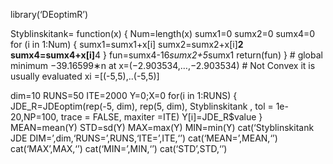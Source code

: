 library('DEoptimR')

Styblinskitank= function(x)
  {
  Num=length(x)
	sumx1=0
  sumx2=0
  sumx4=0
	for (i in 1:Num)
	  {
    sumx1=sumx1+x[i]
    sumx2=sumx2+x[i]**2
    sumx4=sumx4+x[i]**4
		}
	fun=sumx4-16*sumx2+5*sumx1
  return(fun)
  }
# global minimum −39.16599∗n at x=(−2.903534,…,−2.903534) 
# Not Convex it is usually evaluated  xi =[(-5,5),..(-5,5)]

dim=10
RUNS=50
ITE=2000
Y=0;X=0
for(i in 1:RUNS)
  {
  JDE_R=JDEoptim(rep(-5, dim), rep(5, dim), Styblinskitank ,
         tol = 1e-20,NP=100, trace = FALSE,  maxiter =ITE)
  Y[i]=JDE_R$value
  }
MEAN=mean(Y)
STD=sd(Y)
MAX=max(Y)
MIN=min(Y)
cat('Styblinskitank JDE DIM=',dim,'RUNS=',RUNS,'ITE=',ITE,'\n')
cat('MEAN=',MEAN,'\n')
cat('MAX',MAX,'\n')
cat('MIN=',MIN,'\n')
cat('STD',STD,'\n')
